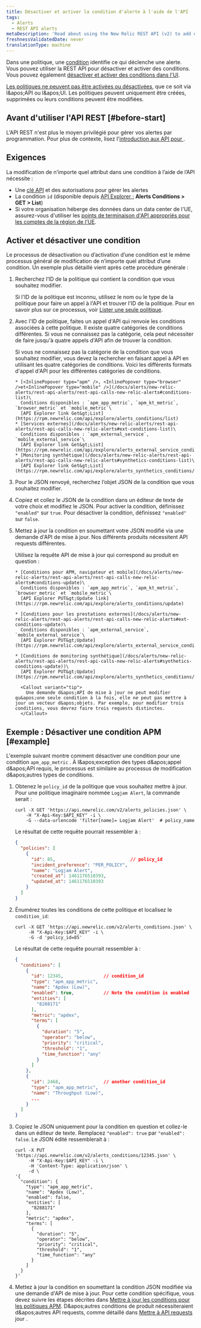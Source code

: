 ```yaml
---
title: Désactiver et activer la condition d'alerte à l'aide de l'API
tags:
  - Alerts
  - REST API alerts
metaDescription: 'Read about using the New Relic REST API (v2) to add or remove apps, servers, and other entities from a policy condition.'
freshnessValidatedDate: never
translationType: machine
---
```


Dans une politique, une [condition](/docs/alerts/create-alert/create-alert-condition/alert-conditions) identifie ce qui déclenche une alerte. Vous pouvez utiliser la REST API pour désactiver et activer des conditions. Vous pouvez également [désactiver et activer des conditions dans l&apos;UI](/docs/alerts/new-relic-alerts/updating-alert-policies/disable-or-delete-alert-policies-conditions#condition-on-off).

[Les politiques ne peuvent pas être activées ou désactivées](/docs/alerts/new-relic-alerts/updating-alert-policies/disable-or-delete-alert-policies-conditions#disable-policy), que ce soit via l&amp;apos;API ou l&amp;apos;UI. Les politiques peuvent uniquement être créées, supprimées ou leurs conditions peuvent être modifiées.

## Avant d&apos;utiliser l&apos;API REST [#before-start]

L&apos;API REST n&apos;est plus le moyen privilégié pour gérer vos alertes par programmation. Pour plus de contexte, lisez l&apos;[introduction aux API pour <InlinePopover type="alerts" />](/docs/alerts-applied-intelligence/new-relic-alerts/advanced-alerts/alerts-api/intro-alerts-api).

## Exigences

La modification de n’importe quel attribut dans une condition à l’aide de l’API nécessite :

* Une [clé API](/docs/apis/rest-api-v2/getting-started/introduction-new-relic-rest-api-v2#api_key) et des autorisations pour gérer les alertes
* La condition `id` (disponible depuis [API Explorer :](https://rpm.newrelic.com/api/explore/alerts_condition/list) <DNT>**Alerts Conditions &gt; GET &gt; List**</DNT>)
* Si votre organisation héberge des données dans un data center de l&apos;UE, assurez-vous d&apos;utiliser les [points de terminaison d&apos;API appropriés pour les comptes de la région de l&apos;UE](/docs/using-new-relic/welcome-new-relic/getting-started/introduction-eu-region-data-center#endpoints).

## Activer et désactiver une condition

Le processus de désactivation ou d’activation d’une condition est le même processus général de modification de n’importe quel attribut d’une condition. Un exemple plus détaillé vient après cette procédure générale :

1. Recherchez l’ID de la politique qui contient la condition que vous souhaitez modifier.

   Si l&apos;ID de la politique est inconnu, utilisez le nom ou le type de la politique pour faire un appel à l&apos;API et trouver l&apos;ID de la politique. Pour en savoir plus sur ce processus, voir [Lister une seule politique](/docs/alerts/alert-policies/rest-api-alert-policies/list-policies-v2#single_policy).

2. Avec l&apos;ID de politique, faites un appel d&apos;API qui renvoie les conditions associées à cette politique. Il existe quatre catégories de conditions différentes. Si vous ne connaissez pas la catégorie, cela peut nécessiter de faire jusqu&apos;à quatre appels d&apos;API afin de trouver la condition.

   <CollapserGroup>
     <Collapser id="types-conditions-API" title="Détails sur la recherche d'un identifiant de condition">
       Si vous ne connaissez pas la catégorie de la condition que vous souhaitez modifier, vous devez la rechercher en faisant appel à API en utilisant les quatre catégories de conditions. Voici les différents formats d&apos;appel d&apos;API pour les différentes catégories de conditions.

       * [<InlinePopover type="apm" />, <InlinePopover type="browser" />et<InlinePopover type="mobile" />](/docs/alerts/new-relic-alerts/rest-api-alerts/rest-api-calls-new-relic-alerts#conditions-list)\
         Conditions disponibles : `apm_app_metric`, `apm_kt_metric`, `browser_metric` et `mobile_metric`\
         [API Explorer link Get&gt;List](https://rpm.newrelic.com/api/explore/alerts_conditions/list)
       * [Services externes](/docs/alerts/new-relic-alerts/rest-api-alerts/rest-api-calls-new-relic-alerts#ext-conditions-list)\
         Conditions disponibles : `apm_external_service`, `mobile_external_service`\
         [API Explorer link Get&gt;List](https://rpm.newrelic.com/api/explore/alerts_external_service_conditions/list)
       * [Monitoring synthétique](/docs/alerts/new-relic-alerts/rest-api-alerts/rest-api-calls-new-relic-alerts#synthetics-conditions-list)\
         [API Explorer link Get&gt;List](https://rpm.newrelic.com/api/explore/alerts_synthetics_conditions/list)
     </Collapser>
   </CollapserGroup>

3. Pour le JSON renvoyé, recherchez l’objet JSON de la condition que vous souhaitez modifier.

4. Copiez et collez le JSON de la condition dans un éditeur de texte de votre choix et modifiez le JSON. Pour activer la condition, définissez `"enabled"` sur `true`. Pour désactiver la condition, définissez `"enabled"` sur `false`.

5. Mettez à jour la condition en soumettant votre JSON modifié via une demande d&apos;API de mise à jour. Nos différents produits nécessitent API requests différentes.

   <CollapserGroup>
     <Collapser id="update-api-requests" title="Détails sur de mise à jour API requests">
       Utilisez la requête API de mise à jour qui correspond au produit en question :

       * [Conditions pour APM, navigateur et mobile](/docs/alerts/new-relic-alerts/rest-api-alerts/rest-api-calls-new-relic-alerts#conditions-update)\
         Conditions disponibles : `apm_app_metric`, `apm_kt_metric`, `browser_metric` et `mobile_metric`\
         [API Explorer PUT&gt;Update link](https://rpm.newrelic.com/api/explore/alerts_conditions/update)

       * [Conditions pour les prestations externes](/docs/alerts/new-relic-alerts/rest-api-alerts/rest-api-calls-new-relic-alerts#ext-conditions-update)\
         Conditions disponibles : `apm_external_service`, `mobile_external_service`\
         [API Explorer PUT&gt;Update](https://rpm.newrelic.com/api/explore/alerts_external_service_conditions/update)

       * [Conditions de monitoring synthétique](/docs/alerts/new-relic-alerts/rest-api-alerts/rest-api-calls-new-relic-alerts#synthetics-conditions-update))\
         [API Explorer PUT&gt;Update](https://rpm.newrelic.com/api/explore/alerts_synthetics_conditions/update)

         <Callout variant="tip">
           Une demande d&apos;API de mise à jour ne peut modifier qu&apos;une seule condition à la fois, elle ne peut pas mettre à jour un vecteur d&apos;objets. Par exemple, pour modifier trois conditions, vous devrez faire trois requests distinctes.
         </Callout>
     </Collapser>
   </CollapserGroup>

## Exemple : Désactiver une condition APM [#example]

L&apos;exemple suivant montre comment désactiver une condition pour une condition `apm_app_metric` . À l&amp;apos;exception des types d&amp;apos;appel d&amp;apos;API requis, le processus est similaire au processus de modification d&amp;apos;autres types de conditions.

1. Obtenez le `policy_id` de la politique que vous souhaitez mettre à jour. Pour une politique imaginaire nommée `Logjam Alert`, la commande serait :

   ```shell
   curl -X GET 'https://api.newrelic.com/v2/alerts_policies.json' \
       -H "X-Api-Key:$API_KEY" -i \
       -G --data-urlencode 'filter[name]= Logjam Alert'  # policy_name
   ```

   Le résultat de cette requête pourrait ressembler à :

   ```json
   {
     "policies": [
       {
         "id": 85,                            // policy_id
         "incident_preference": "PER_POLICY",
         "name": "Logjam Alert",
         "created_at": 1461176510393,
         "updated_at": 1461176510393
       }
     ]
   }
   ```

2. Énumérez toutes les conditions de cette politique et localisez le `condition_id`:

   ```shell
   curl -X GET 'https://api.newrelic.com/v2/alerts_conditions.json' \
        -H "X-Api-Key:$API_KEY" -i \
        -G -d 'policy_id=85'
   ```

   Le résultat de cette requête pourrait ressembler à :

   ```json
   {
     "conditions": [
       {
         "id": 12345,               // condition_id
         "type": "apm_app_metric",
         "name": "Apdex (Low)",
         "enabled": true,           // Note the condition is enabled
         "entities": [
           "8288171"
         ],
         "metric": "apdex",
         "terms": [
           {
             "duration": "5",
             "operator": "below",
             "priority": "critical",
             "threshold": "1",
             "time_function": "any"
           }
         ]
       },
       {
         "id": 2468,                // another condition_id
         "type": "apm_app_metric",
         "name": "Throughput (Low)",
         ...
       }
     ]
   }
   ```

3. Copiez le JSON uniquement pour la condition en question et collez-le dans un éditeur de texte. Remplacez `"enabled": true` par `"enabled": false`. Le JSON édité ressemblerait à :

   ```shell lineHighlight=9
   curl -X PUT 'https://api.newrelic.com/v2/alerts_conditions/12345.json' \
        -H "X-Api-Key:$API_KEY" -i \
        -H 'Content-Type: application/json' \
        -d \
   '{
     "condition": {
       "type": "apm_app_metric",
       "name": "Apdex (Low)",
       "enabled": false,
       "entities": [
         "8288171"
       ],
       "metric": "apdex",
       "terms": [
         {
           "duration": "5",
           "operator": "below",
           "priority": "critical",
           "threshold": "1",
           "time_function": "any"
         }
       ]
     }
   }'
   ```

4. Mettez à jour la condition en soumettant la condition JSON modifiée via une demande d&apos;API de mise à jour. Pour cette condition spécifique, vous devez suivre les étapes décrites dans [Mettre à jour les conditions pour les politiques APM](/docs/alerts/new-relic-alerts/rest-api-alerts/rest-api-calls-new-relic-alerts#conditions-update). D&amp;apos;autres conditions de produit nécessiteraient d&amp;apos;autres API requests, comme détaillé dans [Mettre à API requests](#update-api-requests) jour .